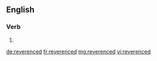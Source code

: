 ==English==

===Verb===
{{head|en|verb form}}

# {{en-past of|reverence}}

[[de:reverenced]]
[[fr:reverenced]]
[[mg:reverenced]]
[[vi:reverenced]]